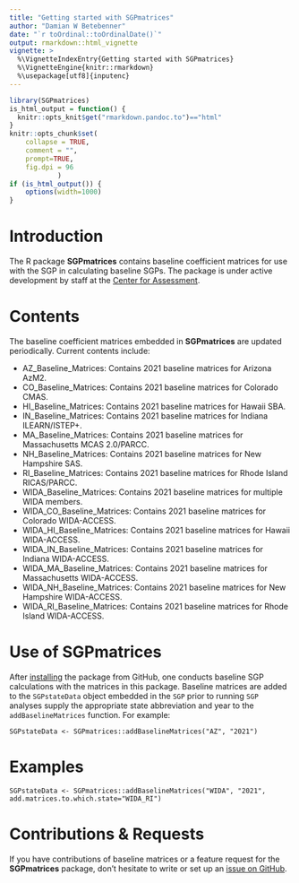 ```yaml
---
title: "Getting started with SGPmatrices"
author: "Damian W Betebenner"
date: "`r toOrdinal::toOrdinalDate()`"
output: rmarkdown::html_vignette
vignette: >
  %\VignetteIndexEntry{Getting started with SGPmatrices}
  %\VignetteEngine{knitr::rmarkdown}
  %\usepackage[utf8]{inputenc}
---
```


```r
library(SGPmatrices)
is_html_output = function() {
  knitr::opts_knit$get("rmarkdown.pandoc.to")=="html"
}
knitr::opts_chunk$set(
    collapse = TRUE,
    comment = "",
    prompt=TRUE,
    fig.dpi = 96
			)
if (is_html_output()) {
    options(width=1000)
}
```

# Introduction

The R package **SGPmatrices** contains baseline coefficient matrices for use with the SGP in calculating baseline SGPs.
The package is under active development by staff at the [Center for Assessment](https://www.nciea.org).

# Contents

The baseline coefficient matrices embedded in **SGPmatrices** are updated periodically. Current contents include:

* AZ_Baseline_Matrices: Contains 2021 baseline matrices for Arizona AzM2.
* CO_Baseline_Matrices: Contains 2021 baseline matrices for Colorado CMAS.
* HI_Baseline_Matrices: Contains 2021 baseline matrices for Hawaii SBA.
* IN_Baseline_Matrices: Contains 2021 baseline matrices for Indiana ILEARN/ISTEP+.
* MA_Baseline_Matrices: Contains 2021 baseline matrices for Massachusetts MCAS 2.0/PARCC.
* NH_Baseline_Matrices: Contains 2021 baseline matrices for New Hampshire SAS.
* RI_Baseline_Matrices: Contains 2021 baseline matrices for Rhode Island RICAS/PARCC.
* WIDA_Baseline_Matrices: Contains 2021 baseline matrices for multiple WIDA members.
* WIDA_CO_Baseline_Matrices: Contains 2021 baseline matrices for Colorado WIDA-ACCESS.
* WIDA_HI_Baseline_Matrices: Contains 2021 baseline matrices for Hawaii WIDA-ACCESS.
* WIDA_IN_Baseline_Matrices: Contains 2021 baseline matrices for Indiana WIDA-ACCESS.
* WIDA_MA_Baseline_Matrices: Contains 2021 baseline matrices for Massachusetts WIDA-ACCESS.
* WIDA_NH_Baseline_Matrices: Contains 2021 baseline matrices for New Hampshire WIDA-ACCESS.
* WIDA_RI_Baseline_Matrices: Contains 2021 baseline matrices for Rhode Island WIDA-ACCESS.

# Use of SGPmatrices

After [installing](../index.html#installation) the package from GitHub, one conducts baseline SGP calculations with the matrices in this package.
Baseline matrices are added to the `SGPstateData` object embedded in the `SGP` prior to running `SGP` analyses supply the appropriate state abbreviation and year
to the `addBaselineMatrices` function. For example:

```
SGPstateData <- SGPmatrices::addBaselineMatrices("AZ", "2021")
```

# Examples

```
SGPstateData <- SGPmatrices::addBaselineMatrices("WIDA", "2021", add.matrices.to.which.state="WIDA_RI")
```

# Contributions & Requests

If you have contributions of baseline matrices or a feature request for the **SGPmatrices** package, don't hesitate to write or set
up an [issue on GitHub](https://github.com/CenterForAssessment/SGPmatrices/issues).
